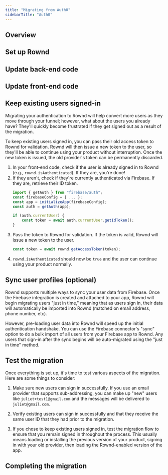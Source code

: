 ```yaml
---
title: "Migrating from Auth0"
sidebarTitle: "Auth0"
---
```

<!-- Summary of migration -->

## Overview
<!-- Outline the basic steps required for migrating to Rownd and call out any "gotchas" -->

## Set up Rownd
<!-- Create a Rownd app, enable matching sign-in methods, set up an integration (if applicable) -->

## Update back-end code
<!-- Remove old provider SDKs, remove old provider code, install Rownd SDK, add Rownd code-->

## Update front-end code
<!-- Remove old provider SDKs, remove old provider code, install Rownd SDK, add Rownd code-->

## Keep existing users signed-in
<!-- Describe how to use an existing token from the old provider to sign into Rownd -->
Migrating your authentication to Rownd will help convert more users as they move through your funnel; however, what about the users you already have? They'll quickly become frustrated if they get signed out as a result of the migration.

To keep existing users signed in, you can pass their old access token to Rownd for validation. Rownd will then issue a new token to the user, so they'll be able to continue using your product without interruption. Once the new token is issued, the old provider's token can be permanently discarded.

1. In your front-end code, check if the user is already signed in to Rownd (e.g., `rownd.isAuthenticated`). If they are, you're done!
2. If they aren't, check if they're currently authenticated via Firebase. If they are, retrieve their ID token.
    ```typescript
    import { getAuth } from "firebase/auth";
    const firebaseConfig = { ... };
    const app = initializeApp(firebaseConfig);
    const auth = getAuth(app);

    if (auth.currentUser) {
        const token = await auth.currentUser.getIdToken();
    }
    ```
3. Pass the token to Rownd for validation. If the token is valid, Rownd will issue a new token to the user.
    ```typescript
    const token = await rownd.getAccessToken(token);
    ```
4. `rownd.isAuthenticated` should now be `true` and the user can continue using your product normally.

## Sync user profiles (optional)
<!--  Steps to migrate users to keep IDs stable, leveraging an integration if possible, otherwise CSV/JSON export and import w/ sample scripts, etc -->
Rownd supports multiple ways to sync your user data from Firebase. Once the Firebase integration is created and attached to your app, Rownd will begin migrating users "just in time," meaning that as users sign in, their data will automatically be imported into Rownd (matched on email address, phone number, etc).

However, pre-loading user data into Rownd will speed up the initial authentication handshake. You can use the Firebase connector's "sync" option to do a bulk import of all users from your Firebase app to Rownd. Any users that sign-in after the sync begins will be auto-migrated using the "just in time" method.

## Test the migration
<!-- Make sure everything works -->
Once everything is set up, it's time to test various aspects of the migration. Here are some things to consider:

1. Make sure new users can sign in successfully. If you use an email provider that supports sub-addressing, you can make up "new" users like `juliet+test1@gmail.com` and the messages will be delivered to `juliet@gmail.com`.

2. Verify existing users can sign in successfully and that they receive the same user ID that they had prior to the migration.

3. If you chose to keep existing users signed in, test the migration flow to ensure that you remain signed in throughout the process. This usually means loading or installing the previous version of your product, signing in with your old provider, then loading the Rownd-enabled version of the app.

## Completing the migration
<!-- Any last steps to wrap things up.  -->
